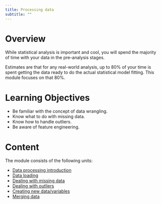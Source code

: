 ```yaml
---
title: Processing data 
subtitle: ""
---
```



# Overview
While statistical analysis is important and cool, you will spend the majority of time with your data in the pre-analysis stages. 

Estimates are that for any real-world analysis, up to 80% of your time is spent getting the data ready to do the actual statistical model fitting. This module focuses on that 80%.


# Learning Objectives

* Be familiar with the concept of data wrangling.
* Know what to do with missing data.
* Know how to handle outliers.
* Be aware of feature engineering.

# Content

The module consists of the following units:

* [Data processing introduction](./data-processing-introduction/data-processing-introduction.qmd)
* [Data loading](./data-loading/data-loading.qmd)
* [Dealing with missing data](./missing-data/missing-data.qmd)
* [Dealing with outliers](./outliers/outliers.qmd)
<!-- * [Dealing with censored data](./censored-data/censored-data.qmd) -->
* [Creating new data/variables](./feature-engineering/feature-engineering.qmd)
* [Merging data](./merging-data/merging-data.qmd)

<!-- * [Dealing with censored data]() -->

